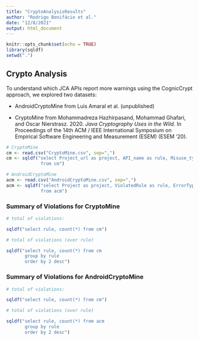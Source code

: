```yaml
---
title: "CryptoAnalysisResults"
author: "Rodrigo Bonifácio et al."
date: "12/8/2021"
output: html_document
---
```


```r
knitr::opts_chunk$set(echo = TRUE)
library(sqldf)
setwd(".")
```

## Crypto Analysis

To understand which JCA APIs report more warnings using the CognicCrypt approach, 
we explored two datasets:

   * AndroidCryptoMine from Luis Amaral et al. (unpublished)

   * CryptoMine from Mohammadreza Hazhirpasand, Mohammad Ghafari, and Oscar Nierstrasz. 2020. *Java Cryptography Uses in the Wild*. In Proceedings of the 14th ACM / IEEE International Symposium on Empirical Software Engineering and Measurement (ESEM) (ESEM '20). 
   


```r
# CryptoMine
cm <- read.csv("CryptoMine.csv", sep=",")
cm <- sqldf("select Project_url as project, API_name as rule, Misuse_type as misuse 
             from cm")

# AndroidCryptoMine
acm <- read.csv("AndroidCryptoMine.csv", sep=",")
acm <- sqldf("select Project as project, ViolatedRule as rule, ErrorType as misuse 
             from acm")
```

### Summary of Violations for CryptoMine

```r
# total of violations: 

sqldf("select rule, count(*) from cm")

# total of violations (over rule)

sqldf("select rule, count(*) from cm 
       group by rule 
       order by 2 desc")
```


### Summary of Violations for AndroidCryptoMine

```r
# total of violations: 

sqldf("select rule, count(*) from cm")

# total of violations (over rule)

sqldf("select rule, count(*) from acm 
       group by rule 
       order by 2 desc")
```
